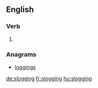 ==English==

===Verb===
{{head|en}}

# {{present participle of|slog}}

===Anagrams===
* [[loggings#English|loggings]]

[[de:slogging]]
[[fr:slogging]]
[[hu:slogging]]